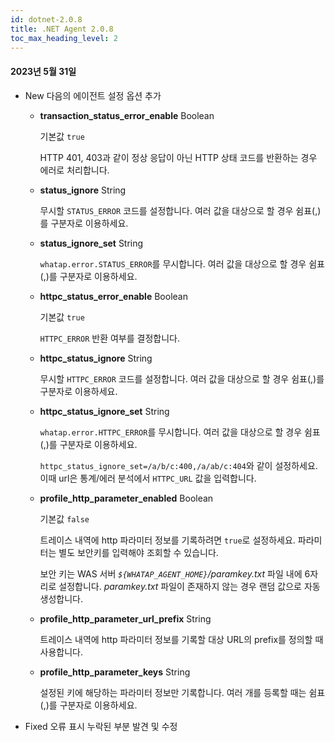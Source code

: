 ```yaml
---
id: dotnet-2.0.8
title: .NET Agent 2.0.8
toc_max_heading_level: 2
---
```


#### 2023년 5월 31일

* <Status>New</Status> 다음의 에이전트 설정 옵션 추가

  * **transaction_status_error_enable** <span class='type'>Boolean</span>
    
    기본값 `true`
    
    HTTP 401, 403과 같이 정상 응답이 아닌 HTTP 상태 코드를 반환하는 경우 에러로 처리합니다.

  * **status_ignore** <span class='type'>String</span>
    
    무시할 `STATUS_ERROR` 코드를 설정합니다. 여러 값을 대상으로 할 경우 쉼표(,)를 구분자로 이용하세요.

  * **status_ignore_set** <span class='type'>String</span>

    `whatap.error.STATUS_ERROR`를 무시합니다. 여러 값을 대상으로 할 경우 쉼표(,)를 구분자로 이용하세요.

  * **httpc_status_error_enable** <span class='type'>Boolean</span>
    
    기본값 `true`
    
    `HTTPC_ERROR` 반환 여부를 결정합니다.

  - **httpc_status_ignore** <span class='type'>String</span>

    무시할 `HTTPC_ERROR` 코드를 설정합니다. 여러 값을 대상으로 할 경우 쉼표(,)를 구분자로 이용하세요.

  - **httpc_status_ignore_set** <span class='type'>String</span>

    `whatap.error.HTTPC_ERROR`를 무시합니다. 여러 값을 대상으로 할 경우 쉼표(,)를 구분자로 이용하세요.

    `httpc_status_ignore_set=/a/b/c:400,/a/ab/c:404`와 같이 설정하세요. 이때 url은 통계/에러 분석에서 `HTTPC_URL` 값을 입력합니다.

  - **profile_http_parameter_enabled** <span class='type'>Boolean</span>
    
    기본값 `false`
    
    트레이스 내역에 http 파라미터 정보를 기록하려면 `true`로 설정하세요. 파라미터는 별도 보안키를 입력해야 조회할 수 있습니다.   
    
    보안 키는 WAS 서버 *`${WHATAP_AGENT_HOME}`/paramkey.txt* 파일 내에 6자리로 설정합니다. *paramkey.txt* 파일이 존재하지 않는 경우 랜덤 값으로 자동 생성합니다.

  - **profile_http_parameter_url_prefix** <span class='type'>String</span>
    
    트레이스 내역에 http 파라미터 정보를 기록할 대상 URL의 prefix를 정의할 때 사용합니다.

  - **profile_http_parameter_keys** <span class='type'>String</span>

    설정된 키에 해당하는 파라미터 정보만 기록합니다. 여러 개를 등록할 때는 쉼표(,)를 구분자로 이용하세요.

* <Status>Fixed</Status> 오류 표시 누락된 부분 발견 및 수정